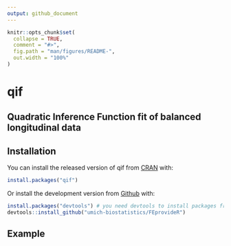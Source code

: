 ```yaml
---
output: github_document
---
```


<!-- README.md is generated from README.Rmd. Please edit that file -->

```r
knitr::opts_chunk$set(
  collapse = TRUE,
  comment = "#>",
  fig.path = "man/figures/README-",
  out.width = "100%"
)
```
# qif

<!-- badges: start -->
<!-- badges: end -->

##  Quadratic Inference Function fit of balanced longitudinal data

## Installation

You can install the released version of qif from [CRAN](https://CRAN.R-project.org) with:

``` r
install.packages("qif")
```

Or install the development version from [Github](https://github.com/umich-biostatistics/FEprovideR) with:

``` r
install.packages("devtools") # you need devtools to install packages from Github
devtools::install_github("umich-biostatistics/FEprovideR")
```

## Example

